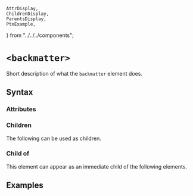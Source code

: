     AttrDisplay,
    ChildrenDisplay,
    ParentsDisplay,
    PtxExample,
} from "../../../components";

# `<backmatter>`

Short description of what the `backmatter` element does.

## Syntax

### Attributes

<AttrDisplay name="backmatter" />

### Children

The following can be used as children.

<ChildrenDisplay name="backmatter" />

### Child of

This element can appear as an immediate child of the following elements.

<ParentsDisplay name="backmatter" />

## Examples

    